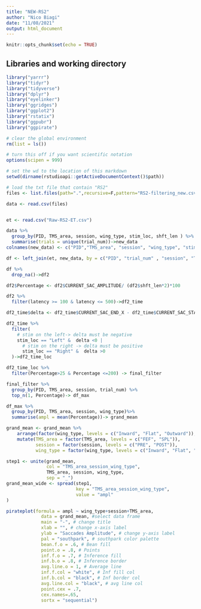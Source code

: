 ```yaml
---
title: "NEW-RS2"
author: "Nico Biagi"
date: "11/08/2021"
output: html_document
---
```


```r
knitr::opts_chunk$set(echo = TRUE)
```

## Libraries and working directory
```r
library("yarrr")
library("tidyr")
library("tidyverse")
library("dplyr")
library("eyelinker")
library("ggridges")
library("ggplot2")
library("rstatix")
library("ggpubr")
library("ggpirate")

# clear the global environment
rm(list = ls())

# turn this off if you want scientific notation
options(scipen = 999)

# set the wd to the location of this markdown
setwd(dirname(rstudioapi::getActiveDocumentContext()$path))

# load the txt file that contain "RS2"
files <- list.files(path=".",recursive=F,pattern="RS2-filtering_new.csv")

data <- read.csv(files)


et <- read.csv("Raw-RS2-ET.csv")

```


```r
data %>% 
  group_by(PID, TMS_area, session, wing_type, stim_loc, shft_len ) %>% 
  summarise(trials = unique(trial_num))->new_data
colnames(new_data) <- c("PID","TMS_area", "session", "wing_type", "stim_loc", "shft_len", "trial_num")
```

```r


df <- left_join(et, new_data, by = c("PID", "trial_num" , "session", "TMS_area"))

df %>% 
  drop_na()->df2

df2$Percentage <- df2$CURRENT_SAC_AMPLITUDE/ (df2$shft_len*2)*100
```

```r
df2 %>% 
  filter(latency >= 100 & latency <= 500)->df2_time

df2_time$delta <- df2_time$CURRENT_SAC_END_X - df2_time$CURRENT_SAC_START_X

df2_time %>% 
  filter(
    # stim on the left-> delta must be negative
    stim_loc == "Left" &  delta <0 |
      # stim on the right -> delta must be positive
      stim_loc == "Right" &  delta >0
  )->df2_time_loc

```

```r
df2_time_loc %>% 
  filter(Percentage>25 & Percentage <=200) -> final_filter

final_filter %>% 
  group_by(PID, TMS_area, session, trial_num) %>% 
  top_n(1, Percentage)-> df_max

df_max %>%
  group_by(PID, TMS_area, session, wing_type)%>%
  summarise(ampl = mean(Percentage))-> grand_mean

grand_mean <- grand_mean %>%
    arrange(factor(wing_type, levels = c("Inward", "Flat", "Outward")), wing_type,session) %>%
    mutate(TMS_area = factor(TMS_area, levels = c("FEF", "SPL")),
           session = factor(session, levels = c("PRE", "POST")),
           wing_type = factor(wing_type, levels = c("Inward", "Flat", "Outward")))

step1 <- unite(grand_mean,
               col = "TMS_area_session_wing_type",
               TMS_area, session, wing_type,
               sep = "_")
grand_mean_wide <- spread(step1,
                          key = "TMS_area_session_wing_type",
                          value = "ampl"
)
```

```r
pirateplot(formula = ampl ~ wing_type+session+TMS_area,
             data = grand_mean, #select data frame
             main = "-", # change title
             xlab = "", # change x-axis label
             ylab = "Saccades Amplitude", # change y-axis label
             pal = "southpark", # southpark color palette
             bean.f.o = .6, # Bean fill
             point.o = .8, # Points
             inf.f.o = .7, # Inference fill
             inf.b.o = .8, # Inference border
             avg.line.o = 1, # Average line
             inf.f.col = "white", # Inf fill col
             inf.b.col = "black", # Inf border col
             avg.line.col = "black", # avg line col
             point.cex = .7,
             cex.names=.65,
             sortx = "sequential")
```

